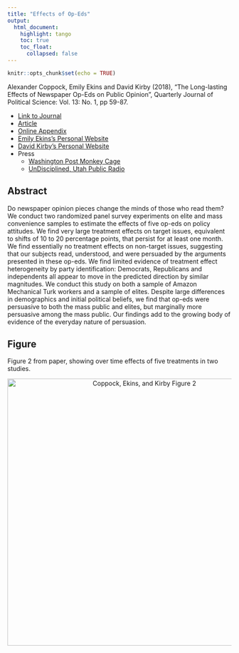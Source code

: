 ```yaml
---
title: "Effects of Op-Eds"
output: 
  html_document:
    highlight: tango
    toc: true
    toc_float:
      collapsed: false
---
```


```r
knitr::opts_chunk$set(echo = TRUE)
```

Alexander Coppock, Emily Ekins and David Kirby (2018), "The Long-lasting Effects of Newspaper Op-Eds on Public Opinion", Quarterly Journal of Political Science: Vol. 13: No. 1, pp 59-87.

- [Link to Journal](https://www.nowpublishers.com/article/Details/QJPS-16112)
- [Article](papers/CEK_opeds.pdf)
- [Online Appendix](papers/CEK_opeds_appendix.pdf)
- [Emily Ekins's Personal Website](https://www.cato.org/people/emily-ekins)
- [David Kirby's Personal Website](https://www.cato.org/people/david-kirby)
- Press
    - [Washington Post Monkey Cage](https://www.washingtonpost.com/news/monkey-cage/wp/2018/05/12/this-column-will-probably-change-your-mind-and-so-will-others/?utm_term=.44bb56e5670c)
    - [UnDisciplined, Utah Public Radio](http://www.upr.org/post/undisciplined-political-scientist-and-photovoltaic-engineer)

## Abstract

Do newspaper opinion pieces change the minds of those who read them? We conduct two randomized panel survey experiments on elite and mass convenience samples to estimate the effects of five op-eds on policy attitudes. We find very large treatment effects on target issues, equivalent to shifts of 10 to 20 percentage points, that persist for at least one month. We find essentially no treatment effects on non-target issues, suggesting that our subjects read, understood, and were persuaded by the arguments presented in these op-eds. We find limited evidence of treatment effect heterogeneity by party identification: Democrats, Republicans and independents all appear to move in the predicted direction by similar magnitudes. We conduct this study on both a sample of Amazon Mechanical Turk workers and a sample of elites. Despite large differences in demographics and initial political beliefs, we find that op-eds were persuasive to both the mass public and elites, but marginally more persuasive among the mass public. Our findings add to the growing body of evidence of the everyday nature of persuasion.

## Figure

Figure 2 from paper, showing over time effects of five treatments in two studies.

<center><img src="Images/CEK_opeds_fig.png" alt="Coppock, Ekins, and Kirby Figure 2" width="600"></center>

